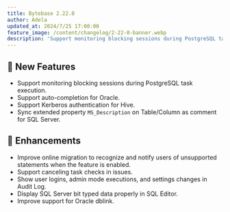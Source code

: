 ```yaml
---
title: Bytebase 2.22.0
author: Adela
updated_at: 2024/7/25 17:00:00
feature_image: /content/changelog/2-22-0-banner.webp
description: 'Support monitoring blocking sessions during PostgreSQL task execution.'
---
```


## 🚀 New Features

- Support monitoring blocking sessions during PostgreSQL task execution.
- Support auto-completion for Oracle.
- Support Kerberos authentication for Hive.
- Sync extended property `MS_Description` on Table/Column as comment for SQL Server.

## 🎄 Enhancements

- Improve online migration to recognize and notify users of unsupported statements when the feature is enabled.
- Support canceling task checks in issues.
- Show user logins, admin mode executions, and settings changes in Audit Log.
- Display SQL Server bit typed data properly in SQL Editor.
- Improve support for Oracle dblink.

<IncludeBlock url="/docs/get-started/install/install-upgrade"></IncludeBlock>
